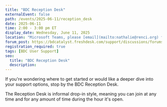 ```yaml
---
title: "BDC Reception Desk"
externalEvent: false
path: /events/2025-06-11/reception_desk
date: 2025-06-11
time: 2:00 - 3:00 pm ET
display_date: Wednesday, June 11, 2025
location: "Microsoft Teams, please [email](mailto:nathalie@renci.org) for the link"
forum_post: https://bdcatalyst.freshdesk.com/support/discussions/forums/60000252439
registration_required: true
tags: [BDC User Support]
seo:
  title: "BDC Reception Desk"
  description:
---
```

If you're wondering where to get started or would like a deeper dive into your support options, stop by the BDC Reception Desk.

The Reception Desk is informal drop-in style, meaning you can join at any time and for any amount of time during the hour it's open.